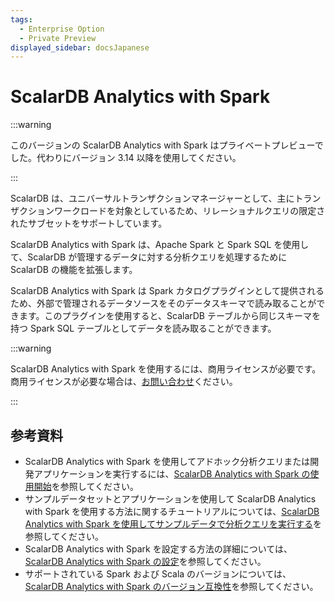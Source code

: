 ```yaml
---
tags:
  - Enterprise Option
  - Private Preview
displayed_sidebar: docsJapanese
---
```


# ScalarDB Analytics with Spark


<TranslationBanner />

:::warning

このバージョンの ScalarDB Analytics with Spark はプライベートプレビューでした。代わりにバージョン 3.14 以降を使用してください。

:::

ScalarDB は、ユニバーサルトランザクションマネージャーとして、主にトランザクションワークロードを対象としているため、リレーショナルクエリの限定されたサブセットをサポートしています。

ScalarDB Analytics with Spark は、Apache Spark と Spark SQL を使用して、ScalarDB が管理するデータに対する分析クエリを処理するために ScalarDB の機能を拡張します。

ScalarDB Analytics with Spark は Spark カタログプラグインとして提供されるため、外部で管理されるデータソースをそのデータスキーマで読み取ることができます。このプラグインを使用すると、ScalarDB テーブルから同じスキーマを持つ Spark SQL テーブルとしてデータを読み取ることができます。

:::warning

ScalarDB Analytics with Spark を使用するには、商用ライセンスが必要です。商用ライセンスが必要な場合は、[お問い合わせ](https://scalar-labs.com/contact_us/)ください。

:::

## 参考資料

* ScalarDB Analytics with Spark を使用してアドホック分析クエリまたは開発アプリケーションを実行するには、[ScalarDB Analytics with Spark の使用開始](getting-started.mdx)を参照してください。
* サンプルデータセットとアプリケーションを使用して ScalarDB Analytics with Spark を使用する方法に関するチュートリアルについては、[ScalarDB Analytics with Spark を使用してサンプルデータで分析クエリを実行する](../scalardb-samples/scalardb-analytics-spark-sample/README.mdx)を参照してください。
* ScalarDB Analytics with Spark を設定する方法の詳細については、[ScalarDB Analytics with Spark の設定](configuration.mdx)を参照してください。
* サポートされている Spark および Scala のバージョンについては、[ScalarDB Analytics with Spark のバージョン互換性](version-compatibility.mdx)を参照してください。
